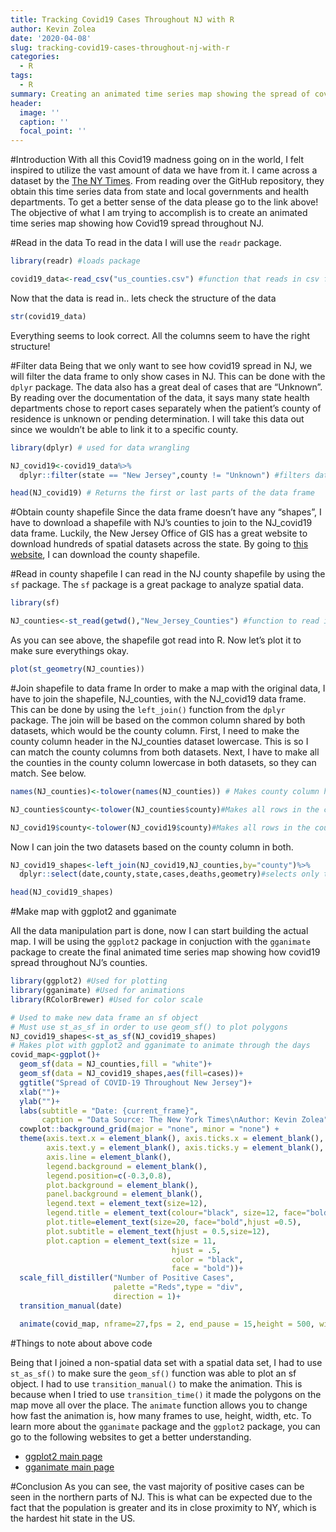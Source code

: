 ```yaml
---
title: Tracking Covid19 Cases Throughout NJ with R
author: Kevin Zolea
date: '2020-04-08'
slug: tracking-covid19-cases-throughout-nj-with-r
categories:
  - R
tags:
  - R
summary: Creating an animated time series map showing the spread of covid19 throughout NJ using the R programming language.
header:
  image: ''
  caption: ''
  focal_point: ''
---
```

#Introduction
With all this Covid19 madness going on in the world, I felt inspired to utilize the vast amount of data we have from it. I came across a dataset by the [The NY Times](https://github.com/nytimes/covid-19-data){target="_blank"}. From reading over the GitHub repository, they obtain this time series data from state and local governments and health departments. To get a better sense of the data please go to the link above! The objective of what I am trying to accomplish is to create an animated time series map showing how Covid19 spread throughout NJ. 

#Read in the data
To read in the data I will use the ```readr``` package.
```r
library(readr) #loads package

covid19_data<-read_csv("us_counties.csv") #function that reads in csv files


```
Now that the data is read in.. lets check the structure of the data
```r

str(covid19_data)
```
Everything seems to look correct. All the columns seem to have the right structure!

#Filter data
Being that we only want to see how covid19 spread in NJ, we will filter the data frame to only show cases in NJ. This can be done with the ```dplyr``` package. The data also has a great deal of cases that are "Unknown". By reading over the documentation of the data, it says many state health departments chose to report cases separately when the patient’s county of residence is unknown or pending determination. I will take this data out since we wouldn't be able to link it to a specific county.
```r
library(dplyr) # used for data wrangling

NJ_covid19<-covid19_data%>%
  dplyr::filter(state == "New Jersey",county != "Unknown") #filters data frame

head(NJ_covid19) # Returns the first or last parts of the data frame 
```

#Obtain county shapefile
Since the data frame doesn't have any "shapes", I have to download a shapefile with NJ's counties to join to the NJ_covid19 data frame. Luckily, the New Jersey Office of GIS has a great website to download hundreds of spatial datasets across the state. By going to [this website](https://njogis-newjersey.opendata.arcgis.com){target="_blank"}, I can download the county shapefile.

#Read in county shapefile
I can read in the NJ county shapefile by using the ```sf``` package. The ```sf``` package is a great package to analyze spatial data.

```r
library(sf)

NJ_counties<-st_read(getwd(),"New_Jersey_Counties") #function to read in shapefile

```
As you can see above, the shapefile got read into R. Now let's plot it to make sure everythings okay.

```r

plot(st_geometry(NJ_counties)) 

```

#Join shapefile to data frame
In order to make a map with the original data, I have to join the shapefile, NJ_counties, with the NJ_covid19 data frame. This can be done by using the ```left_join()``` function from the ```dplyr``` package. The join will be based on the common column shared by both datasets, which would be the county column. First, I need to make the county column header in the NJ_counties dataset lowercase. This is so I can match the county columns from both datasets. Next, I have to make all the counties in the county column lowercase in both datasets, so they can match. See below.
```r
names(NJ_counties)<-tolower(names(NJ_counties)) # Makes county column header lowercase

NJ_counties$county<-tolower(NJ_counties$county)#Makes all rows in the county column lowercase

NJ_covid19$county<-tolower(NJ_covid19$county)#Makes all rows in the county column lowercase
```

Now I can join the two datasets based on the county column in both.

```r

NJ_covid19_shapes<-left_join(NJ_covid19,NJ_counties,by="county")%>%
  dplyr::select(date,county,state,cases,deaths,geometry)#selects only the columns of interest

head(NJ_covid19_shapes)
```

#Make map with ggplot2 and gganimate

All the data manipulation part is done, now I can start building the actual map. I will be using the ```ggplot2``` package in conjuction with the ```gganimate``` package to create the final animated time series map showing how covid19 spread throughout NJ's counties.

```r
library(ggplot2) #Used for plotting
library(gganimate) #Used for animations
library(RColorBrewer) #Used for color scale 

# Used to make new data frame an sf object
# Must use st_as_sf in order to use geom_sf() to plot polygons
NJ_covid19_shapes<-st_as_sf(NJ_covid19_shapes)
# Makes plot with ggplot2 and gganimate to animate through the days 
covid_map<-ggplot()+
  geom_sf(data = NJ_counties,fill = "white")+
  geom_sf(data = NJ_covid19_shapes,aes(fill=cases))+
  ggtitle("Spread of COVID-19 Throughout New Jersey")+
  xlab("")+
  ylab("")+
  labs(subtitle = "Date: {current_frame}",
       caption = "Data Source: The New York Times\nAuthor: Kevin Zolea")+
  cowplot::background_grid(major = "none", minor = "none") +
  theme(axis.text.x = element_blank(), axis.ticks.x = element_blank(),
        axis.text.y = element_blank(), axis.ticks.y = element_blank(),
        axis.line = element_blank(),
        legend.background = element_blank(),
        legend.position=c(-0.3,0.8),
        plot.background = element_blank(),
        panel.background = element_blank(),
        legend.text = element_text(size=12),
        legend.title = element_text(colour="black", size=12, face="bold"),
        plot.title=element_text(size=20, face="bold",hjust =0.5),
        plot.subtitle = element_text(hjust = 0.5,size=12),
        plot.caption = element_text(size = 11,
                                    hjust = .5,
                                    color = "black",
                                    face = "bold"))+
  scale_fill_distiller("Number of Positive Cases",
                       palette ="Reds",type = "div",
                       direction = 1)+
  transition_manual(date)

  animate(covid_map, nframe=27,fps = 2, end_pause = 15,height = 500, width =500)


```

#Things to note about above code

Being that I joined a non-spatial data set with a spatial data set, I had to use ```st_as_sf()``` to make sure the ```geom_sf()``` function was able to plot an sf object. I had to use ```transition_manual()``` to make the animation. This is because when I tried to use ```transition_time()``` it made the polygons on the map move all over the place. The ```animate``` function allows you to change how fast the animation is, how many frames to use, height, width, etc. To learn more about the ```gganimate``` package and the ```ggplot2``` package, you can go to the following websites to get a better understanding.

* [ggplot2 main page](https://ggplot2.tidyverse.org){target="_blank"}
* [gganimate main page](https://gganimate.com){target="_blank"}

#Conclusion
As you can see, the vast majority of positive cases can be seen in the northern parts of NJ. This is what can be expected due to the fact that the population is greater and its in close proximity to NY, which is the hardest hit state in the US. 